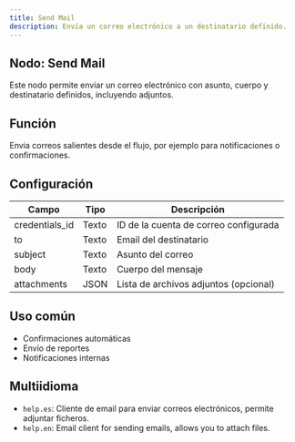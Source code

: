 ```yaml
---
title: Send Mail
description: Envía un correo electrónico a un destinatario definido.
---
```



## Nodo: Send Mail

Este nodo permite enviar un correo electrónico con asunto, cuerpo y destinatario definidos, incluyendo adjuntos.

## Función
Envia correos salientes desde el flujo, por ejemplo para notificaciones o confirmaciones.

## Configuración

| Campo         | Tipo    | Descripción                                   |
|----------------|---------|-----------------------------------------------|
| credentials_id | Texto   | ID de la cuenta de correo configurada         |
| to             | Texto   | Email del destinatario                        |
| subject        | Texto   | Asunto del correo                             |
| body           | Texto   | Cuerpo del mensaje                            |
| attachments    | JSON    | Lista de archivos adjuntos (opcional)         |

## Uso común
- Confirmaciones automáticas
- Envío de reportes
- Notificaciones internas

## Multiidioma
- `help.es`: Cliente de email para enviar correos electrónicos, permite adjuntar ficheros.
- `help.en`: Email client for sending emails, allows you to attach files.
